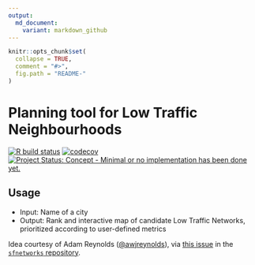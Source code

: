 ```yaml
---
output:
  md_document:
    variant: markdown_github
---
```


<!-- README.md is generated from README.Rmd. Please edit that file -->

```r
knitr::opts_chunk$set(
  collapse = TRUE,
  comment = "#>",
  fig.path = "README-"
)
```

# Planning tool for Low Traffic Neighbourhoods


<!-- badges: start -->
[![R build status](https://github.com/ATFutures-labs/LTN/workflows/R-CMD-check/badge.svg)](https://github.com/ATFutures-labs/LTN/actions)
[![codecov](https://codecov.io/gh/ATFutures-labs/LTN/branch/master/graph/badge.svg)](https://codecov.io/gh/ATFutures-labs/LTN)
[![Project Status: Concept - Minimal or no implementation has been done yet.](http://www.repostatus.org/badges/0.1.0/concept.svg)](http://www.repostatus.org/#concept)
<!-- badges: end -->

## Usage

- Input: Name of a city
- Output: Rank and interactive map of candidate Low Traffic Networks,
  prioritized according to user-defined metrics

Idea courtesy of Adam Reynolds
([\@awjreynolds](https://github.com/awjreynolds)), via [this
issue](https://github.com/luukvdmeer/sfnetworks/issues/13) in the [`sfnetworks`
repository](https://github.com/luukvdmeer/sfnetworks).
